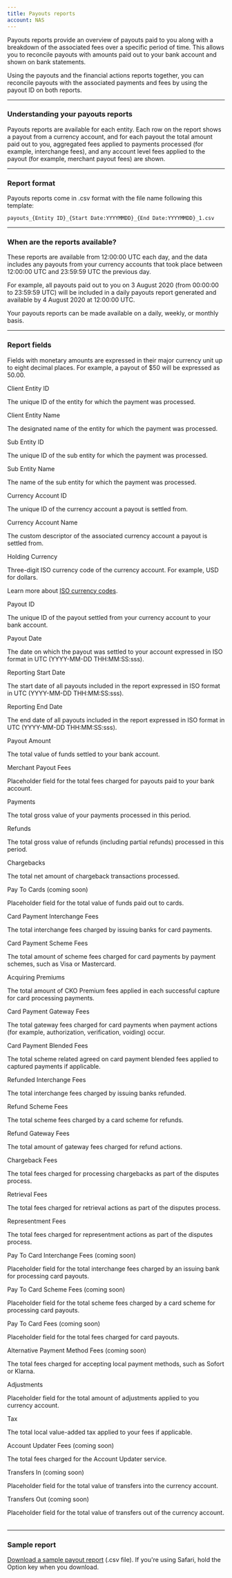 ```yaml
---
title: Payouts reports
account: NAS
---
```


Payouts reports provide an overview of payouts paid to you along with a breakdown of the associated fees over a specific period of time. This allows you to reconcile payouts with amounts paid out to your bank account and shown on bank statements.

Using the payouts and the financial actions reports together, you can reconcile payouts with the associated payments and fees by using the payout ID on both reports.

---

### Understanding your payouts reports

Payouts reports are available for each entity. Each row on the report shows a payout from a currency account, and for each payout the total amount paid out to you, aggregated fees applied to payments processed (for example, interchange fees), and any account level fees applied to the payout (for example, merchant payout fees) are shown.

---

### Report format

Payouts reports come in .csv format with the file name following this template:

`payouts_{Entity ID}_{Start Date:YYYYMMDD}_{End Date:YYYYMMDD}_1.csv`

---

### When are the reports available?

These reports are available from 12:00:00 UTC each day, and the data includes any payouts from your currency accounts that took place between 12:00:00 UTC and 23:59:59 UTC the previous day.

For example, all payouts paid out to you on 3 August 2020 (from 00:00:00 to 23:59:59 UTC) will be included in a daily payouts report generated and available by 4 August 2020 at 12:00:00 UTC.

Your payouts reports can be made available on a daily, weekly, or monthly basis.

---

### Report fields

<Accordion title="See full list of field names and descriptions">

<TipBox variant="info">

Fields with monetary amounts are expressed in their major currency unit up to eight decimal places. For example, a payout of $50 will be expressed as 50.00.

</TipBox>

<Table>
<TableHead headers={['Field name', 'Description']} />
<TableBody>
<TableRow>
<TableCell>

Client Entity ID

</TableCell>
<TableCell>

The unique ID of the entity for which the payment was processed.

</TableCell>
</TableRow>
<TableRow>
<TableCell>

Client Entity Name

</TableCell>
<TableCell>

The designated name of the entity for which the payment was processed.

</TableCell>
</TableRow>
<TableRow>
<TableCell>

Sub Entity ID

</TableCell>
<TableCell>

The unique ID of the sub entity for which the payment was processed.

</TableCell>
</TableRow>
<TableRow>
<TableCell>

Sub Entity Name

</TableCell>
<TableCell>

The name of the sub entity for which the payment was processed.

</TableCell>
</TableRow>
<TableRow>
<TableCell>

Currency Account ID

</TableCell>
<TableCell>

The unique ID of the currency account a payout is settled from.

</TableCell>
</TableRow>
<TableRow>
<TableCell>

Currency Account Name

</TableCell>
<TableCell>

The custom descriptor of the associated currency account a payout is settled from.

</TableCell>
</TableRow>
<TableRow>
<TableCell>

Holding Currency

</TableCell>
<TableCell>

Three-digit ISO currency code of the currency account. For example, USD for dollars.

<InfoBox>

Learn more about [ISO currency codes](/resources/codes/currency-codes).

</InfoBox>

</TableCell>
</TableRow>
<TableRow>
<TableCell>

Payout ID

</TableCell>
<TableCell>

The unique ID of the payout settled from your currency account to your bank account.

</TableCell>
</TableRow>
<TableRow>
<TableCell>

Payout Date

</TableCell>
<TableCell>

The date on which the payout was settled to your account expressed in ISO format in UTC (YYYY-MM-DD THH:MM:SS:sss).

</TableCell>
</TableRow>
<TableRow>
<TableCell>

Reporting Start Date

</TableCell>
<TableCell>

The start date of all payouts included in the report expressed in ISO format in UTC (YYYY-MM-DD THH:MM:SS:sss).

</TableCell>
</TableRow>
<TableRow>
<TableCell>

Reporting End Date

</TableCell>
<TableCell>

The end date of all payouts included in the report expressed in ISO format in UTC (YYYY-MM-DD THH:MM:SS:sss).

</TableCell>
</TableRow>
<TableRow>
<TableCell>

Payout Amount

</TableCell>
<TableCell>

The total value of funds settled to your bank account.

</TableCell>
</TableRow>
<TableRow>
<TableCell>

Merchant Payout Fees

</TableCell>
<TableCell>

Placeholder field for the total fees charged for payouts paid to your bank account.

</TableCell>
</TableRow>
<TableRow>
<TableCell>

Payments

</TableCell>
<TableCell>

The total gross value of your payments processed in this period.

</TableCell>
</TableRow>
<TableRow>
<TableCell>

Refunds

</TableCell>
<TableCell>

The total gross value of refunds (including partial refunds) processed in this period.

</TableCell>
</TableRow>
<TableRow>
<TableCell>

Chargebacks

</TableCell>
<TableCell>

The total net amount of chargeback transactions processed.

</TableCell>
</TableRow>
<TableRow>
<TableCell>

Pay To Cards (coming soon)

</TableCell>
<TableCell>

Placeholder field for the total value of funds paid out to cards.

</TableCell>
</TableRow>
<TableRow>
<TableCell>

Card Payment Interchange Fees

</TableCell>
<TableCell>

The total interchange fees charged by issuing banks for card payments.

</TableCell>
</TableRow>
<TableRow>
<TableCell>

Card Payment Scheme Fees

</TableCell>
<TableCell>

The total amount of scheme fees charged for card payments by payment schemes, such as Visa or Mastercard.

</TableCell>
</TableRow>
<TableRow>
<TableCell>

Acquiring Premiums

</TableCell>
<TableCell>

The total amount of CKO Premium fees applied in each successful capture for card processing payments.

</TableCell>
</TableRow>
<TableRow>
<TableCell>

Card Payment Gateway Fees

</TableCell>
<TableCell>

The total gateway fees charged for card payments when payment actions (for example, authorization, verification, voiding) occur.

</TableCell>
</TableRow>
<TableRow>
<TableCell>

Card Payment Blended Fees

</TableCell>
<TableCell>

The total scheme related agreed on card payment blended fees applied to captured payments if applicable.

</TableCell>
</TableRow>
<TableRow>
<TableCell>

Refunded Interchange Fees

</TableCell>
<TableCell>

The total interchange fees charged by issuing banks refunded.

</TableCell>
</TableRow>
<TableRow>
<TableCell>

Refund Scheme Fees

</TableCell>
<TableCell>

The total scheme fees charged by a card scheme for refunds.

</TableCell>
</TableRow>
<TableRow>
<TableCell>

Refund Gateway Fees

</TableCell>
<TableCell>

The total amount of gateway fees charged for refund actions.

</TableCell>
</TableRow>
<TableRow>
<TableCell>

Chargeback Fees

</TableCell>
<TableCell>

The total fees charged for processing chargebacks as part of the disputes process.

</TableCell>
</TableRow>
<TableRow>
<TableCell>

Retrieval Fees

</TableCell>
<TableCell>

The total fees charged for retrieval actions as part of the disputes process.

</TableCell>
</TableRow>
<TableRow>
<TableCell>

Representment Fees

</TableCell>
<TableCell>

The total fees charged for representment actions as part of the disputes process.

</TableCell>
</TableRow>
<TableRow>
<TableCell>

Pay To Card Interchange Fees (coming soon)

</TableCell>
<TableCell>

Placeholder field for the total interchange fees charged by an issuing bank for processing card payouts.

</TableCell>
</TableRow>
<TableRow>
<TableCell>

Pay To Card Scheme Fees (coming soon)

</TableCell>
<TableCell>

Placeholder field for the total scheme fees charged by a card scheme for processing card payouts.

</TableCell>
</TableRow>
<TableRow>
<TableCell>

Pay To Card Fees (coming soon)

</TableCell>
<TableCell>

Placeholder field for the total fees charged for card payouts.

</TableCell>
</TableRow>
<TableRow>
<TableCell>

Alternative Payment Method Fees (coming soon)

</TableCell>
<TableCell>

The total fees charged for accepting local payment methods, such as Sofort or Klarna.

</TableCell>
</TableRow>
<TableRow>
<TableCell>

Adjustments

</TableCell>
<TableCell>

Placeholder field for the total amount of adjustments applied to you currency account.

</TableCell>
</TableRow>
<TableRow>
<TableCell>

Tax

</TableCell>
<TableCell>

The total local value-added tax applied to your fees if applicable.

</TableCell>
</TableRow>
<TableRow>
<TableCell>

Account Updater Fees (coming soon)

</TableCell>
<TableCell>

The total fees charged for the Account Updater service.

</TableCell>
</TableRow>
<TableRow>
<TableCell>

Transfers In (coming soon)

</TableCell>
<TableCell>

Placeholder field for the total value of transfers into the currency account.

</TableCell>
</TableRow>
<TableRow>
<TableCell>

Transfers Out (coming soon)

</TableCell>
<TableCell>

Placeholder field for the total value of transfers out of the currency account.

</TableCell>
</TableRow>
</TableBody>
</Table>
</Accordion>

---

### Sample report

[Download a sample payout report](https://assets.checkout.com/docs/downloads/SAMPLE-payouts_ent_zxmc2csd961nfd2mcwzkvdgmpb_20210114_20210115_1.csv) (.csv file). If you're using Safari, hold the Option key when you download.




